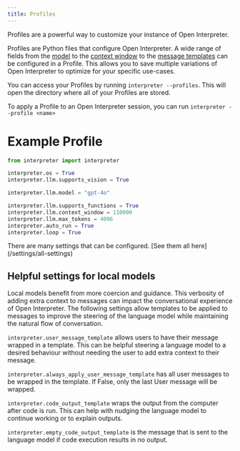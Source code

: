 ```yaml
---
title: Profiles
---
```


Profiles are a powerful way to customize your instance of Open Interpreter.

Profiles are Python files that configure Open Interpreter. A wide range of fields from the [model](/settings/all-settings#model-selection) to the [context window](/settings/all-settings#context-window) to the [message templates](/settings/all-settings#user-message-template) can be configured in a Profile. This allows you to save multiple variations of Open Interpreter to optimize for your specific use-cases.

You can access your Profiles by running `interpreter --profiles`. This will open the directory where all of your Profiles are stored.

To apply a Profile to an Open Interpreter session, you can run `interpreter --profile <name>`

# Example Profile

```Python
from interpreter import interpreter

interpreter.os = True
interpreter.llm.supports_vision = True

interpreter.llm.model = "gpt-4o"

interpreter.llm.supports_functions = True
interpreter.llm.context_window = 110000
interpreter.llm.max_tokens = 4096
interpreter.auto_run = True
interpreter.loop = True
```

<Tip>
  There are many settings that can be configured. [See them all
  here](/settings/all-settings)
</Tip>

## Helpful settings for local models

Local models benefit from more coercion and guidance. This verbosity of adding extra context to messages can impact the conversational experience of Open Interpreter. The following settings allow templates to be applied to messages to improve the steering of the language model while maintaining the natural flow of conversation.

`interpreter.user_message_template` allows users to have their message wrapped in a template. This can be helpful steering a language model to a desired behaviour without needing the user to add extra context to their message.

`interpreter.always_apply_user_message_template` has all user messages to be wrapped in the template. If False, only the last User message will be wrapped.

`interpreter.code_output_template` wraps the output from the computer after code is run. This can help with nudging the language model to continue working or to explain outputs.

`interpreter.empty_code_output_template` is the message that is sent to the language model if code execution results in no output.

